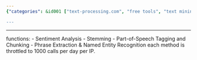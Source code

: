 ```yaml
---
{"categories": &id001 ["text-processing.com", "free tools", "text mining", "NLP", "Sentiment Analysis", "Stemming", "daily limit"], "category": "text-mining", "date": "2023-02-14 09:02:35", "description": "text-processing.com is a platform providing free access to various text mining and NLP tools such as Sentiment Analysis, Stemming, Part-of-Speech Tagging, Chunking, Phrase Extraction, and Named Entity Recognition. Users can utilize these features up to 1000 calls per IP address every day.", "tags": *id001, "title": "text-processing.com, free text mining and natural language processing"}

---
```


------
functions:
- Sentiment Analysis
- Stemming
- Part-of-Speech Tagging and Chunking
- Phrase Extraction & Named Entity Recognition
each method is throttled to 1000 calls per day per IP.
